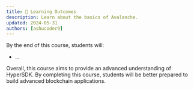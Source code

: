 ```yaml
---
title: 🎯 Learning Outcomes
description: Learn about the basics of Avalanche.
updated: 2024-05-31
authors: [ashucoder9]
---
```


By the end of this course, students will:

- ...

Overall, this course aims to provide an advanced understanding of HyperSDK. By completing this course, students will be better prepared to build advanced blockchain applications.